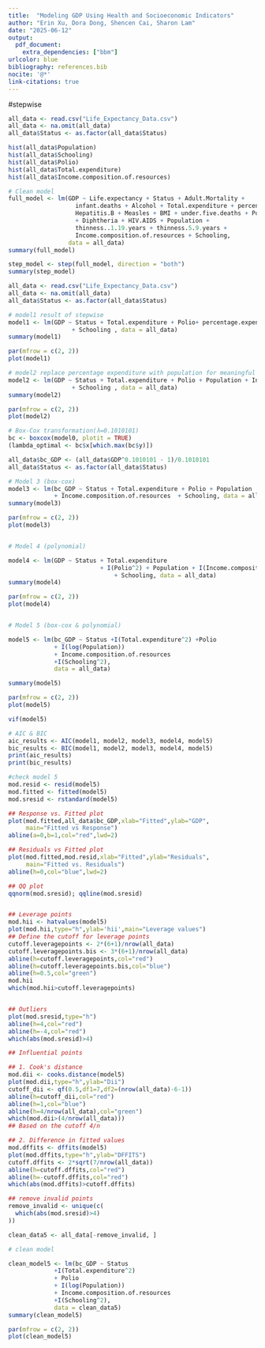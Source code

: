 ```yaml
---
title:  "Modeling GDP Using Health and Socioeconomic Indicators"
author: "Erin Xu, Dora Dong, Shencen Cai, Sharon Lam"
date: "2025-06-12"
output: 
  pdf_document:
    extra_dependencies: ["bbm"]
urlcolor: blue
bibliography: references.bib
nocite: '@*'
link-citations: true
---
```


#stepwise
```r
all_data <- read.csv("Life_Expectancy_Data.csv")
all_data <- na.omit(all_data)
all_data$Status <- as.factor(all_data$Status)

hist(all_data$Population)
hist(all_data$Schooling)
hist(all_data$Polio)
hist(all_data$Total.expenditure)
hist(all_data$Income.composition.of.resources)

# Clean model
full_model <- lm(GDP ~ Life.expectancy + Status + Adult.Mortality + 
                   infant.deaths + Alcohol + Total.expenditure + percentage.expenditure+
                   Hepatitis.B + Measles + BMI + under.five.deaths + Polio
                   + Diphtheria + HIV.AIDS + Population +
                   thinness..1.19.years + thinness.5.9.years +
                   Income.composition.of.resources + Schooling,
                 data = all_data)
summary(full_model)

step_model <- step(full_model, direction = "both")
summary(step_model)
```

```r

all_data <- read.csv("Life_Expectancy_Data.csv")
all_data <- na.omit(all_data)
all_data$Status <- as.factor(all_data$Status)

# model1 result of stepwise
model1 <- lm(GDP ~ Status + Total.expenditure + Polio+ percentage.expenditure + Income.composition.of.resources
                  + Schooling , data = all_data)
summary(model1)

par(mfrow = c(2, 2))
plot(model1)

# model2 replace percentage expenditure with population for meaningful interpretation of model coefficients
model2 <- lm(GDP ~ Status + Total.expenditure + Polio + Population + Income.composition.of.resources
                  + Schooling , data = all_data)
summary(model2)

par(mfrow = c(2, 2))
plot(model2)

# Box-Cox transformation(λ=0.1010101)
bc <- boxcox(model0, plotit = TRUE)
(lambda_optimal <- bc$x[which.max(bc$y)])

all_data$bc_GDP <- (all_data$GDP^0.1010101 - 1)/0.1010101
all_data$Status <- as.factor(all_data$Status)

# Model 3 (box-cox)
model3 <- lm(bc_GDP ~ Status + Total.expenditure + Polio + Population 
             + Income.composition.of.resources  + Schooling, data = all_data)
summary(model3)

par(mfrow = c(2, 2))
plot(model3)


# Model 4 (polynomial)

model4 <- lm(GDP ~ Status + Total.expenditure
                          + I(Polio^2) + Population + I(Income.composition.of.resources^2)
                              + Schooling, data = all_data)
summary(model4)

par(mfrow = c(2, 2))
plot(model4)


# Model 5 (box-cox & polynomial)

model5 <- lm(bc_GDP ~ Status +I(Total.expenditure^2) +Polio
             + I(log(Population))
             + Income.composition.of.resources
             +I(Schooling^2),
             data = all_data)

summary(model5)

par(mfrow = c(2, 2))
plot(model5)

vif(model5)

# AIC & BIC
aic_results <- AIC(model1, model2, model3, model4, model5)
bic_results <- BIC(model1, model2, model3, model4, model5)
print(aic_results)
print(bic_results)

#check model 5
mod.resid <- resid(model5)
mod.fitted <- fitted(model5)
mod.sresid <- rstandard(model5)

## Response vs. Fitted plot
plot(mod.fitted,all_data$bc_GDP,xlab="Fitted",ylab="GDP",
     main="Fitted vs Response")
abline(a=0,b=1,col="red",lwd=2)

## Residuals vs Fitted plot
plot(mod.fitted,mod.resid,xlab="Fitted",ylab="Residuals",
     main="Fitted vs. Residuals")
abline(h=0,col="blue",lwd=2)

## QQ plot
qqnorm(mod.sresid); qqline(mod.sresid)


## Leverage points
mod.hii <- hatvalues(model5)
plot(mod.hii,type="h",ylab='hii',main="Leverage values")
## Define the cutoff for leverage points
cutoff.leveragepoints <- 2*(6+1)/nrow(all_data)
cutoff.leveragepoints.bis <- 3*(6+1)/nrow(all_data)
abline(h=cutoff.leveragepoints,col="red")
abline(h=cutoff.leveragepoints.bis,col="blue")
abline(h=0.5,col="green")
mod.hii
which(mod.hii>cutoff.leveragepoints)


## Outliers
plot(mod.sresid,type="h")
abline(h=4,col="red")
abline(h=-4,col="red")
which(abs(mod.sresid)>4)

## Influential points

## 1. Cook's distance
mod.dii <- cooks.distance(model5)
plot(mod.dii,type="h",ylab="Dii")
cutoff_dii <- qf(0.5,df1=7,df2=(nrow(all_data)-6-1))
abline(h=cutoff_dii,col="red")
abline(h=1,col="blue")
abline(h=4/nrow(all_data),col="green")
which(mod.dii>(4/nrow(all_data)))
## Based on the cutoff 4/n

## 2. Difference in fitted values
mod.dffits <- dffits(model5)
plot(mod.dffits,type="h",ylab="DFFITS")
cutoff.dffits <- 2*sqrt(7/nrow(all_data))
abline(h=cutoff.dffits,col="red")
abline(h=-cutoff.dffits,col="red")
which(abs(mod.dffits)>cutoff.dffits)

## remove invalid points
remove_invalid <- unique(c(
  which(abs(mod.sresid)>4)
))

clean_data5 <- all_data[-remove_invalid, ]

# clean model

clean_model5 <- lm(bc_GDP ~ Status 
             +I(Total.expenditure^2)
             + Polio
             + I(log(Population))
             + Income.composition.of.resources
             +I(Schooling^2),
             data = clean_data5)
summary(clean_model5)

par(mfrow = c(2, 2))
plot(clean_model5)
```


